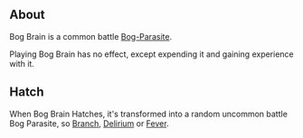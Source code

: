 {{CardPage
|quote = The headaches worsened, gouging out old memories. But in their stead, were visions of greater importance.
|description = When this card is drawn, gain 2 [[Impair]] and draw 2 cards.<br/>[[Expend]], [[Parasite]]<br/>[[Hatch]] 4
|cost = 1
|character = Rook
|rarity = Common
|decktype = Battle
|cardtype = Parasite
|keywords = [[Impair]], [[Expend]], [[Parasite]], [[Hatch]]
}}
==About==
Bog Brain is a common battle [[Bog Parasites|Bog-Parasite]].

Playing Bog Brain has no effect, except expending it and gaining experience with it.

==Hatch==
When Bog Brain Hatches, it's transformed into a random uncommon battle Bog Parasite, so [[Branch]], [[Delirium]] or [[Fever]].